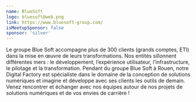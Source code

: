 ```yaml
---
name: BlueSoft
logo: bluesoft@web.png
link: https://www.bluesoft-group.com/
isMeetupSponsor: false
sponsor: 'silver'
---
```


Le groupe Blue Soft accompagne plus de 300 clients (grands comptes, ETI) dans la mise en œuvre de leurs transformations. Nos entités sillonnent différentes mers : le développement, l’expérience utilisateur, l’infrastructure, le pilotage et la transformation.
Pendant du groupe Blue Soft à Rouen, notre Digital Factory est spécialiste dans le domaine de la conception de solutions numériques et imagine et développe avec ses clients les outils de demain.
Venez rencontrer et échanger avec nos équipes autour de nos projets de solutions numériques et de vos envies de carrière ! 
